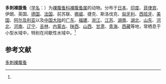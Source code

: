 {{Speciesbox
| name = 多刺裸腹蚤
| status = 
| status_system = 
| image = 
| genus = Moina
| species = macrocopa
| authority = (Straus, 1820)<ref name='id12329'>{{cite web| url =http://www.bioinfo.cn/db05/BjdwSpecies.php?action=view&id=12329| title =多刺裸腹蚤| work =《中国动物物种编目数据库》| publisher =中国科学院微生物研究所| author =中国科学院动物研究所| accessdate =2009-04-28| deadurl =yes| archiveurl =https://web.archive.org/web/20160305020925/http://www.bioinfo.cn/db05/BjdwSpecies.php?action=view&id=12329| archivedate =2016-03-05}}</ref>
}}

'''多刺裸腹蚤'''（[[学名|学名]]：{{lang|la|''Moina macrocopa''}}）为[[裸腹蚤科|裸腹蚤科]][[裸腹蚤属|裸腹蚤属]]的动物。分布于[[日本|日本]]、[[印度|印度]]、[[菲律宾|菲律宾]]、伊朗、英国、[[德国|德国]]、[[法国|法国]]、前苏联、[[挪威|挪威]]、捷克、斯洛伐克、[[匈牙利|匈牙利]]、[[西班牙|西班牙]]、[[美国|美国]]、[[阿尔及利亚|阿尔及利亚]]以及[[中国大陆|中国大陆]]的[[广东|广东]]、[[福建|福建]]、[[浙江|浙江]]、[[江苏|江苏]]、[[湖南|湖南]]、[[湖北|湖北]]、[[山东|山东]]、[[河北|河北]]、[[河南|河南]]、[[辽宁|辽宁]]、[[吉林|吉林]]、[[内蒙古|内蒙古]]、[[陕西|陕西]]、[[山西|山西]]、[[甘肃|甘肃]]、[[青海|青海]]、[[西藏|西藏]]等地，常栖息于小型水域中，特别在间歇性水域中。<ref name='id12329'/>

== 参考文献 ==
{{reflist}}

{{Wikispecies|Moina macrocopa}}
{{Taxonbar|from=Q4556875}}

[[Category:裸腹蚤属|多刺裸腹蚤]]


{{节肢动物小作品}}